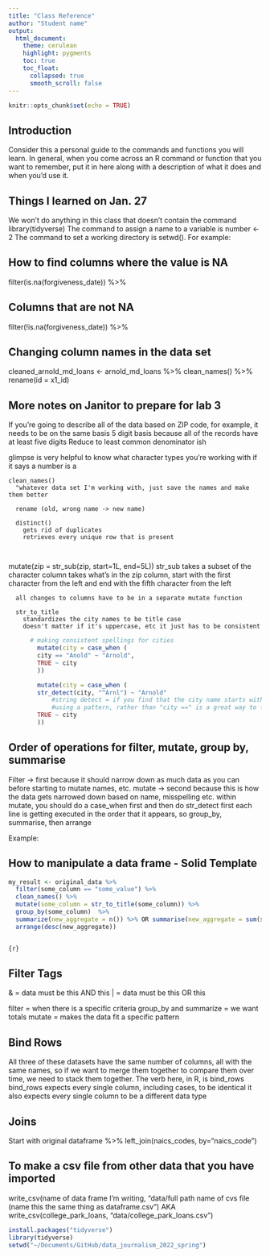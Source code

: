 ```yaml
---
title: "Class Reference"
author: "Student name"
output:
  html_document:
    theme: cerulean
    highlight: pygments
    toc: true
    toc_float:
      collapsed: true
      smooth_scroll: false
---
```


```r
knitr::opts_chunk$set(echo = TRUE)
```

## Introduction

Consider this a personal guide to the commands and functions you will learn. In general, when you come across an R command or function that you want to remember, put it in here along with a description of what it does and when you'd use it.

## Things I learned on Jan. 27

We won't do anything in this class that doesn't contain the command library(tidyverse)
The command to assign a name to a variable is number <- 2
The command to set a working directory is setwd(). For example:

## How to find columns where the value is NA

filter(is.na(forgiveness_date)) %>% 

## Columns that are not NA

  filter(!is.na(forgiveness_date)) %>%
  
## Changing column names in the data set

cleaned_arnold_md_loans <- arnold_md_loans %>%
  clean_names() %>%
  rename(id = x1_id) 
  
## More notes on Janitor to prepare for lab 3

If you're going to describe all of the data based on ZIP code, for example, it needs to be on the same basis
  5 digit basis because all of the records have at least five digits
  Reduce to least common denominator ish
  
  glimpse is very helpful to know what character types you're working with
    if it says a number is a 
    
    clean_names()
      "whatever data set I'm working with, just save the names and make them better
      
      rename (old, wrong name -> new name)
      
      distinct()
        gets rid of duplicates
        retrieves every unique row that is present
        
        
  mutate(zip = str_sub(zip, start=1L, end=5L))
    str_sub takes a subset of the character column 
      takes what's in the zip column, start with the first character from the left and end with the fifth character from the left
      
      all changes to columns have to be in a separate mutate function
      
      str_to_title
        standardizes the city names to be title case
        doesn't matter if it's uppercase, etc it just has to be consistent
```r
      # making consistent spellings for cities
        mutate(city = case_when (
        city == "Anold" ~ "Arnold",
        TRUE ~ city
        ))

        mutate(city = case_when (
        str_detect(city, "^Arnl") ~ "Arnold"
            #string detect = if you find that the city name starts with "Arnl" then change it to Arnold
            #using a pattern, rather than "city ==" is a great way to filter en masse
        TRUE ~ city
        ))

``` 

## Order of operations for filter, mutate, group by, summarise

Filter -> first because it should narrow down as much data as you can before starting to mutate names, etc.
mutate -> second because this is how the data gets narrowed down based on name, misspelling etc.
    within mutate, you should do a case_when first and then do str_detect first
    each line is getting executed in the order that it appears, so
group_by, summarise, then arrange 

Example:

## How to manipulate a data frame - Solid Template

```r

my_result <- original_data %>%
  filter(some_column == "some_value") %>%
  clean_names() %>%
  mutate(some_column = str_to_title(some_column)) %>%
  group_by(some_column)  %>%
  summarize(new_aggregate = n()) %>% OR summarise(new_aggregate = sum(some_number_column)) %>%
  arrange(desc(new_aggregate)) 


{r}
```

## Filter Tags

& = data must be this AND this
| = data must be this OR this

filter = when there is a specific criteria 
group_by and summarize = we want totals
mutate = makes the data fit a specific pattern

## Bind Rows

All three of these datasets have the same number of columns, all with the same names, so if we want to merge them together to compare them over time, we need to stack them together. The verb here, in R, is bind_rows
    bind_rows expects every single column, including cases, to be identical
    it also expects every single column to be a different data type
    
## Joins

Start with original dataframe %>% left_join(naics_codes, by="naics_code")

## To make a csv file from other data that you have imported

write_csv(name of data frame I'm writing, "data/full path name of cvs file (name this the same thing as dataframe.csv") 
AKA
write_csv(college_park_loans, "data/college_park_loans.csv")

```r
install.packages("tidyverse")
library(tidyverse)
setwd("~/Documents/GitHub/data_journalism_2022_spring")
```
